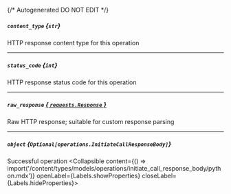 {/* Autogenerated DO NOT EDIT  */}

##### `content_type` *{`str`}*
HTTP response content type for this operation

---
##### `status_code` *{`int`}*
HTTP response status code for this operation

---
##### `raw_response` [*{ `requests.Response` }*](https://requests.readthedocs.io/en/latest/api/#requests.Response)
Raw HTTP response; suitable for custom response parsing

---
##### `object` *{`Optional[operations.InitiateCallResponseBody]`}*
Successful operation
<Collapsible content={() => import('/content/types/models/operations/initiate_call_response_body/python.mdx')} openLabel={Labels.showProperties} closeLabel={Labels.hideProperties}>
</Collapsible>


